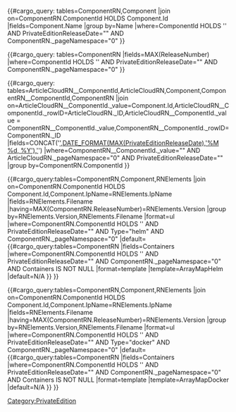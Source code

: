 <includeonly><tr>
<td><!-- get component name -->
{{#cargo_query:
tables=ComponentRN,Component
|join on=ComponentRN.ComponentId HOLDS Component.Id
|fields=Component.Name
|group by=Name
|where=ComponentId HOLDS '{{{ComponentId|}}}' AND PrivateEditionReleaseDate="{{{PrivateEditionReleaseDate|}}}" AND ComponentRN._pageNamespace="0"
}}
</td>
<td><!-- get release number -->
{{#cargo_query:
tables=ComponentRN
|fields=MAX(ReleaseNumber)
|where=ComponentId HOLDS '{{{ComponentId|}}}' AND PrivateEditionReleaseDate="{{{PrivateEditionReleaseDate|}}}" AND ComponentRN._pageNamespace="0"
}}
</td>
<td><!-- get release date and format as link to ArticleCloudRN page -->
{{#cargo_query:
tables=ArticleCloudRN__ComponentId,ArticleCloudRN,Component,ComponentRN__ComponentId,ComponentRN
|join on=ArticleCloudRN__ComponentId._value=Component.Id,ArticleCloudRN__ComponentId._rowID=ArticleCloudRN._ID,ArticleCloudRN__ComponentId._value = ComponentRN__ComponentId._value,ComponentRN__ComponentId._rowID=ComponentRN._ID
|fields=CONCAT('[[',ArticleCloudRN._pageName,'#',DATE_FORMAT(MAX(ReleaseDate),'%M %d, %Y'),'|',DATE_FORMAT(MAX(PrivateEditionReleaseDate),'%M %d, %Y'),']]')
|where=ComponentRN__ComponentId._value="{{{ComponentId|}}}" AND ArticleCloudRN._pageNamespace="0" AND PrivateEditionReleaseDate="{{{PrivateEditionReleaseDate|}}}"
|group by=ComponentRN.ComponentId
}}
</td>
<td>
<!-- finding helm from RNElements with default to manual containers list from ComponentRN -->
{{#cargo_query:tables=ComponentRN,Component,RNElements
|join on=ComponentRN.ComponentId HOLDS Component.Id,Component.IpName=RNElements.IpName
|fields=RNElements.Filename
|having=MAX(ComponentRN.ReleaseNumber)=RNElements.Version
|group by=RNElements.Version,RNElements.Filename
|format=ul
|where=ComponentRN.ComponentId HOLDS '{{{ComponentId|}}}' AND PrivateEditionReleaseDate="{{{PrivateEditionReleaseDate|}}}" AND Type="helm" AND ComponentRN._pageNamespace="0"
|default={{#cargo_query:tables=ComponentRN
|fields=Containers
|where=ComponentRN.ComponentId HOLDS '{{{ComponentId|}}}' AND PrivateEditionReleaseDate="{{{PrivateEditionReleaseDate|}}}" AND ComponentRN._pageNamespace="0" AND Containers IS NOT NULL
|format=template
|template=ArrayMapHelm
|default=N/A
}}
}}
</td>
<td>
<!-- finding containers from RNElements with default to manual containers list from ComponentRN -->
{{#cargo_query:tables=ComponentRN,Component,RNElements
|join on=ComponentRN.ComponentId HOLDS Component.Id,Component.IpName=RNElements.IpName
|fields=RNElements.Filename
|having=MAX(ComponentRN.ReleaseNumber)=RNElements.Version
|group by=RNElements.Version,RNElements.Filename
|format=ul
|where=ComponentRN.ComponentId HOLDS '{{{ComponentId|}}}' AND PrivateEditionReleaseDate="{{{PrivateEditionReleaseDate|}}}" AND Type="docker" AND ComponentRN._pageNamespace="0"
|default={{#cargo_query:tables=ComponentRN
|fields=Containers
|where=ComponentRN.ComponentId HOLDS '{{{ComponentId|}}}' AND PrivateEditionReleaseDate="{{{PrivateEditionReleaseDate|}}}" AND ComponentRN._pageNamespace="0" AND Containers IS NOT NULL
|format=template
|template=ArrayMapDocker
|default=N/A
}}
}}
</td>
</tr></includeonly><noinclude>[[Category:PrivateEdition]]</noinclude>